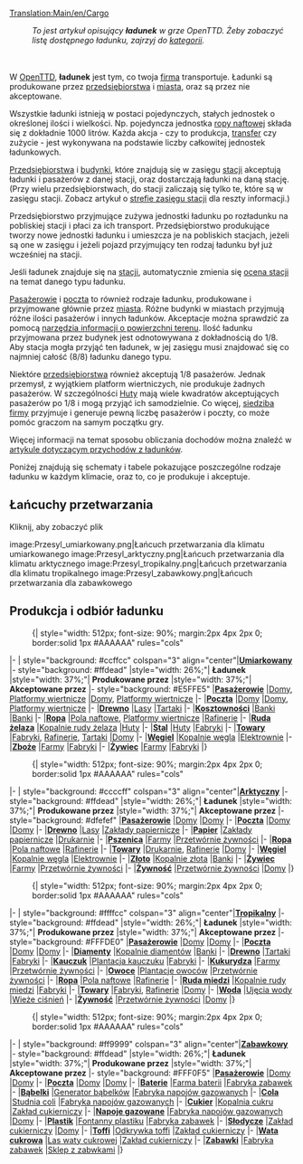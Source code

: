 [[Translation:Main/en/Cargo]]{{en/-}}{{pl/Spis treści}}
:''To jest artykuł opisujący '''ładunek''' w grze OpenTTD. Żeby zobaczyć listę dostępnego ładunku, zajrzyj do [[Category/pl/Ładunek|kategorii]].''
<br><br>
W [[Main/pl/OpenTTD|OpenTTD]], '''ładunek''' jest tym, co twoja [[Main/pl/Firma transportowa|firma]] transportuje. Ładunki są produkowane przez [[Main/pl/Przedsiębiorstwa|przedsiębiorstwa]] i [[Main/pl/Domy|miasta]], oraz są przez nie akceptowane.

Wszystkie ładunki istnieją w postaci pojedynczych, stałych jednostek o określonej ilości i wielkości. Np. pojedyncza jednostka [[Main/pl/Ropa|ropy naftowej]] składa się z dokładnie 1000 litrów. Każda akcja - czy to produkcja, [[Main/en/<!--Przeładunek/Pl-->Polecenia/Pl#Przeładunek|transfer]] czy zużycie - jest wykonywana na podstawie liczby całkowitej jednostek ładunkowych.

[[Main/pl/Przedsiębiorstwa|Przedsiębiorstwa]] i [[Main/pl/Miasta|budynki]], które znajdują się w zasięgu [[Main/pl/Stacja|stacji]] akceptują ładunki i pasażerów z danej stacji, oraz dostarczają ładunki na daną stację.  (Przy wielu przedsiębiorstwach, do stacji zaliczają się tylko te, które są w zasięgu stacji. Zobacz artykuł o [[Main/en/Stacja/Pl#Zasięg|strefie zasięgu stacji]] dla reszty informacji.)

Przedsiębiorstwo przyjmujące zużywa jednostki ładunku po rozładunku na pobliskiej stacji i płaci za ich transport. Przedsiębiorstwo produkujące tworzy nowe jednostki ładunku i umieszcza je  na pobliskich stacjach, jeżeli są one w zasięgu i jeżeli pojazd przyjmujący ten rodzaj ładunku był już wcześniej na stacji.

Jeśli ładunek znajduje się na [[Main/pl/Stacja|stacji]], automatycznie zmienia się [[Main/en/Stacja/Pl#Ocena|ocena stacji]] na temat danego typu ładunku.

[[Main/pl/Pasażerowie|Pasażerowie]] i [[Main/pl/Poczta|poczta]] to również rodzaje ładunku, produkowane i przyjmowane głównie przez [[Main/pl/Domy|miasta]]. Różne budynki w miastach przyjmują różne ilości pasażerów i innych ładunków. Akceptacje można sprawdzić za pomocą [[Main/pl/Informacja o terenie|narzędzia informacji o powierzchni terenu]]. Ilość ładunku przyjmowana przez budynek jest odnotowywana z dokładnością do 1/8. Aby stacja mogła przyjąć ten ładunek, w jej zasięgu musi znajdować się co najmniej całość (8/8) ładunku danego typu. 

Niektóre [[Main/pl/Przedsiębiorstwa|przedsiębiorstwa]] również akceptują 1/8 pasażerów. Jednak przemysł, z wyjątkiem platform wiertniczych, nie produkuje żadnych pasażerów. W szczególności [[Main/pl/Huta|Huty]] mają wiele kwadratów akceptujących pasażerów po 1/8 i mogą przyjąć ich samodzielnie. Co więcej, [[Main/pl/Siedziba firmy|siedziba firmy]] przyjmuje i generuje pewną liczbę pasażerów i poczty, co może pomóc graczom na samym początku gry. 

Więcej informacji na temat sposobu obliczania dochodów można znaleźć w [[Main/pl/Przychód za ładunek|artykule dotyczącym przychodów z ładunków]].

Poniżej znajdują się schematy i tabele pokazujące poszczególne rodzaje ładunku w każdym klimacie, oraz to, co je produkuje i akceptuje. 

==Łańcuchy przetwarzania==
Kliknij, aby zobaczyć plik
<gallery>
image:Przesyl_umiarkowany.png|Łańcuch przetwarzania dla klimatu umiarkowanego
image:Przesyl_arktyczny.png|Łańcuch przetwarzania dla klimatu arktycznego
image:Przesyl_tropikalny.png|Łańcuch przetwarzania dla klimatu tropikalnego
image:Przesyl_zabawkowy.png|Łańcuch przetwarzania dla zabawkowego
</gallery>

==Produkcja i odbiór ładunku==

:{| {{en/Wikitable}} style="width: 512px; font-size: 90%; margin:2px 4px 2px 0; border:solid 1px #AAAAAA" rules="cols"
|- 
| style="background: #ccffcc" colspan="3" align="center"|'''[[Main/en/Klimat/Pl#Umiarkowany|Umiarkowany]]'''
|- style="background: #ffdead"
|style="width: 26%;"| '''Ładunek'''
|style="width: 37%;"| '''Produkowane przez'''
|style="width: 37%;"| '''Akceptowane przez'''
|- style="background: #E5FFE5"
|'''[[Main/pl/Pasażerowie|Pasażerowie]]'''
|[[Main/pl/Domy|Domy]], [[Main/pl/Platforma wiertnicza|Platformy wiertnicze]]
|[[Main/pl/Domy|Domy]], [[Main/pl/Platforma wiertnicza|Platformy wiertnicze]]
|-
|'''[[Main/pl/Poczta|Poczta]]'''
|[[Main/pl/Domy|Domy]]
|[[Main/pl/Domy|Domy]], [[Main/pl/Platforma wiertnicza|Platformy wiertnicze]]
|- 
|'''[[Main/pl/Drewno|Drewno]]'''
|[[Main/pl/Las|Lasy]]
|[[Main/pl/Tartak|Tartaki]]
|-
|'''[[Main/pl/Kosztowności|Kosztowności]]'''
|[[Main/pl/Bank|Banki]]
|[[Main/pl/Bank|Banki]]
|-
|'''[[Main/pl/Ropa|Ropa]]'''
|[[Main/pl/Pole naftowe|Pola naftowe]], [[Main/pl/Platforma wiertnicza|Platformy wiertnicze]]
|[[Main/pl/Rafineria|Rafinerie]]
|-
|'''[[Main/pl/Ruda żelaza|Ruda żelaza]]'''
|[[Main/pl/Kopalnia rudy żelaza|Kopalnie rudy żelaza]]
|[[Main/pl/Huta|Huty]]
|-
|'''[[Main/pl/Stal|Stal]]'''
|[[Main/pl/Huta|Huty]]
|[[Main/pl/Fabryka|Fabryki]]
|-
|'''[[Main/pl/Towary|Towary]]'''
|[[Main/pl/Fabryka|Fabryki]], [[Main/pl/Rafineria|Rafinerie]], [[Main/pl/Tartak|Tartaki]]
|[[Main/pl/Domy|Domy]]
|- 
|'''[[Main/pl/Węgiel|Węgiel]]'''
|[[Main/pl/Kopalnia węgla|Kopalnie węgla]]
|[[Main/pl/Elektrownia|Elektrownie]]
|-
|'''[[Main/pl/Zboże|Zboże]]'''
|[[Main/pl/Farma|Farmy]]
|[[Main/pl/Fabryka|Fabryki]]
|-
|'''[[Main/pl/Żywiec|Żywiec]]'''
|[[Main/pl/Farma|Farmy]]
|[[Main/pl/Fabryka|Fabryki]]
|}

:{| {{en/Wikitable}} style="width: 512px; font-size: 90%; margin:2px 4px 2px 0; border:solid 1px #AAAAAA" rules="cols"
|- 
| style="background: #ccccff" colspan="3" align="center"|'''[[Main/en/Klimat/Pl#Arktyczny|Arktyczny]]'''
|- style="background: #ffdead"
|style="width: 26%;"| '''Ładunek'''
|style="width: 37%;"| '''Produkowane przez'''
|style="width: 37%;"| '''Akceptowane przez'''
|- style="background: #dfefef"
|'''[[Main/pl/Pasażerowie|Pasażerowie]]'''
|[[Main/pl/Domy|Domy]] 
|[[Main/pl/Domy|Domy]]
|-
|'''[[Main/pl/Poczta|Poczta]]'''
|[[Main/pl/Domy|Domy]]
|[[Main/pl/Domy|Domy]]
|- 
|'''[[Main/pl/Drewno|Drewno]]'''
|[[Main/pl/Las|Lasy]]
|[[Main/pl/Zakład papierniczy|Zakłady papiernicze]]
|- 
|'''[[Main/pl/Papier|Papier]]'''
|[[Main/pl/Zakład papierniczy|Zakłady papiernicze]]
|[[Main/pl/Drukarnia|Drukarnie]]
|-
|'''[[Main/pl/Pszenica|Pszenica]]'''
|[[Main/pl/Farma|Farmy]]
|[[Main/pl/Przetwórnia żywności|Przetwórnie żywności]]
|-
|'''[[Main/pl/Ropa|Ropa]]'''
|[[Main/pl/Pole naftowe|Pola naftowe]]
|[[Main/pl/Rafineria|Rafinerie]]
|-
|'''[[Main/pl/Towary|Towary]]'''
|[[Main/pl/Drukarnia|Drukarnie]], [[Main/pl/Rafineria|Rafinerie]]
|[[Main/pl/Domy|Domy]]
|- 
|'''[[Main/pl/Węgiel|Węgiel]]'''
|[[Main/pl/Kopalnia węgla|Kopalnie węgla]]
|[[Main/pl/Elektrownia|Elektrownie]]
|-
|'''[[Main/pl/Złoto|Złoto]]'''
|[[Main/pl/Kopalnia złota|Kopalnie złota]]
|[[Main/pl/Bank|Banki]]
|-
|'''[[Main/pl/Żywiec|Żywiec]]'''
|[[Main/pl/Farma|Farmy]]
|[[Main/pl/Przetwórnia żywności|Przetwórnie żywności]]
|-
|'''[[Main/pl/Żywność|Żywność]]'''
|[[Main/pl/Przetwórnia żywności|Przetwórnie żywności]]
|[[Main/pl/Domy|Domy]]
|}

:{| {{en/Wikitable}} style="width: 512px; font-size: 90%; margin:2px 4px 2px 0; border:solid 1px #AAAAAA" rules="cols"
|- 
| style="background: #ffffcc" colspan="3" align="center"|'''[[Main/en/Klimat/Pl#Tropikalny|Tropikalny]]'''
|- style="background: #ffdead"
|style="width: 26%;"| '''Ładunek'''
|style="width: 37%;"| '''Produkowane przez'''
|style="width: 37%;"| '''Akceptowane przez'''
|- style="background: #FFFDE0"
|'''[[Main/pl/Pasażerowie|Pasażerowie]]'''
|[[Main/pl/Domy|Domy]] 
|[[Main/pl/Domy|Domy]]
|-
|'''[[Main/pl/Poczta|Poczta]]'''
|[[Main/pl/Domy|Domy]]
|[[Main/pl/Domy|Domy]]
|-
|'''[[Main/pl/Diamenty|Diamenty]]'''
|[[Main/pl/Kopalnia diamentów|Kopalnie diamentów]]
|[[Main/pl/Bank|Banki]]
|-
|'''[[Main/pl/Drewno|Drewno]]'''
|[[Main/pl/Tartak (tropikalny)|Tartaki]]
|[[Main/pl/Fabryka|Fabryki]]
|-
|'''[[Main/pl/Kauczuk|Kauczuk]]'''
|[[Main/pl/Plantacja kauczuku|Plantacja kauczuku]]
|[[Main/pl/Fabryka|Fabryki]]
|-
|'''[[Main/pl/Kukurydza|Kukurydza]]'''
|[[Main/pl/Farma|Farmy]]
|[[Main/pl/Przetwórnia żywności|Przetwórnie żywności]]
|-
|'''[[Main/pl/Owoce|Owoce]]'''
|[[Main/pl/Plantacja owoców|Plantacje owoców]]
|[[Main/pl/Przetwórnia żywności|Przetwórnie żywności]]
|-
|'''[[Main/pl/Ropa|Ropa]]'''
|[[Main/pl/Pole naftowe|Pola naftowe]]
|[[Main/pl/Rafineria|Rafinerie]]
|-
|'''[[Main/pl/Ruda miedzi|Ruda miedzi]]'''
|[[Main/pl/Kopalnia rudy miedzi|Kopalnie rudy miedzi]]
|[[Main/pl/Fabryka|Fabryki]]
|-
|'''[[Main/pl/Towary|Towary]]'''
|[[Main/pl/Fabryka|Fabryki]], [[Main/pl/Rafineria|Rafinerie]]
|[[Main/pl/Domy|Domy]]
|-
|'''[[Main/pl/Woda|Woda]]'''
|[[Main/pl/Ujęcie wody|Ujęcia wody]]
|[[Main/pl/Wieża ciśnień|Wieże ciśnień]]
|-
|'''[[Main/pl/Żywność|Żywność]]'''
|[[Main/pl/Przetwórnia żywności|Przetwórnie żywności]]
|[[Main/pl/Domy|Domy]]
|}

:{| {{en/Wikitable}} style="width: 512px; font-size: 90%; margin:2px 4px 2px 0; border:solid 1px #AAAAAA" rules="cols"
|- 
| style="background: #ff9999" colspan="3" align="center"|'''[[Main/en/Klimat/Pl#Zabawkowy|Zabawkowy]]'''
|- style="background: #ffdead"
|style="width: 26%;"| '''Ładunek'''
|style="width: 37%;"| '''Produkowane przez'''
|style="width: 37%;"| '''Akceptowane przez'''
|- style="background: #FFF0F5"
|'''[[Main/pl/Pasażerowie|Pasażerowie]]'''
|[[Main/pl/Domy|Domy]] 
|[[Main/pl/Domy|Domy]]
|-
|'''[[Main/pl/Poczta|Poczta]]'''
|[[Main/pl/Domy|Domy]]
|[[Main/pl/Domy|Domy]]
|-
|'''[[Main/pl/Baterie|Baterie]]'''
|[[Main/pl/Farma baterii|Farma baterii]]
|[[Main/pl/Fabryka zabawek|Fabryka zabawek]]
|-
|'''[[Main/pl/Bąbelki|Bąbelki]]'''
|[[Main/pl/Generator bąbelków|Generator bąbelków]]
|[[Main/pl/Fabryka napojów gazowanych|Fabryka napojów gazowanych]]
|-
|'''[[Main/pl/Cola|Cola]]'''
|[[Main/pl/Studnia coli|Studnia coli]]
|[[Main/pl/Fabryka napojów gazowanych|Fabryka napojów gazowanych]]
|-
|'''[[Main/pl/Cukier|Cukier]]'''
|[[Main/pl/Kopalnia cukru|Kopalnia cukru]]
|[[Main/pl/Zakład cukierniczy|Zakład cukierniczy]]
|-
|'''[[Main/pl/Napoje gazowane|Napoje gazowane]]'''
|[[Main/pl/Fabryka napojów gazowanych|Fabryka napojów gazowanych]]
|[[Main/pl/Domy|Domy]]
|-
|'''[[Main/pl/Plastik|Plastik]]'''
|[[Main/pl/Fontanny plastiku|Fontanny plastiku]]
|[[Main/pl/Fabryka zabawek|Fabryka zabawek]]
|-
|'''[[Main/pl/Słodycze|Słodycze]]'''
|[[Main/pl/Zakład cukierniczy|Zakład cukierniczy]]
|[[Main/pl/Domy|Domy]]
|-
|'''[[Main/pl/Toffi|Toffi]]'''
|[[Main/pl/Odkrywka toffi|Odkrywka toffi]]
|[[Main/pl/Zakład cukierniczy|Zakład cukierniczy]]
|-
|'''[[Main/pl/Wata cukrowa|Wata cukrowa]]'''
|[[Main/pl/Las waty cukrowej|Las waty cukrowej]]
|[[Main/pl/Zakład cukierniczy|Zakład cukierniczy]]
|-
|'''[[Main/pl/Zabawki|Zabawki]]'''
|[[Main/pl/Fabryka zabawek|Fabryka zabawek]]
|[[Main/pl/Sklep z zabawkami|Sklep z zabwkami]]
|}
{{pl/Navbox Ładunek}}